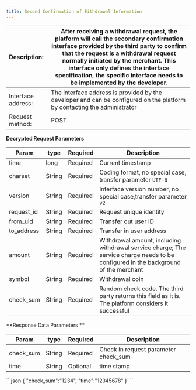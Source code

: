 ---
title: Second Confirmation of Eithdrawal Information
---

| Description:       | After receiving a withdrawal request, the platform will call the secondary confirmation interface provided by the third party to confirm that the request is a withdrawal request normally initiated by the merchant. This interface only defines the interface specification, the specific interface needs to be implemented by the developer. |
| :----------------- | ------------------------------------------------------------ |
| Interface address: | The interface address is provided by the developer and can be configured on the platform by contacting the administrator |
| Request method:    | POST                                                         |



**Decrypted Request Parameters**

| Param      | type   | Required | Description                                                  |
| ---------- | ------ | -------- | ------------------------------------------------------------ |
| time       | long   | Required | Current timestamp                                            |
| charset    | String | Required | Coding format, no special case, transfer parameter `UTF-8`   |
| version    | String | Required | Interface version number, no special case,transfer parameter `v2` |
| request_id | String | Required | Request unique identity                                      |
| from_uid   | String | Required | Transfer out user ID                                         |
| to_address | String | Required | Transfer in user address                                     |
| amount     | String | Required | Withdrawal amount, including withdrawal service charge; The service charge needs to be configured in the background of the merchant |
| symbol     | String | Required | Withdrawal coin                                          |
| check_sum  | String | Required | Random check code. The third party returns this field as it is. The platform considers it successful |



**Response Data Parameters **

| Param     | type   | Required | Description                          |
| --------- | ------ | -------- | ------------------------------------ |
| check_sum | String | Required | Check in request parameter check_sum |
| time      | String | Optional | time stamp                           |



<ResponseExample>
```json
{
    "check_sum":"1234",
    "time":"12345678"
}
```
</ResponseExample>